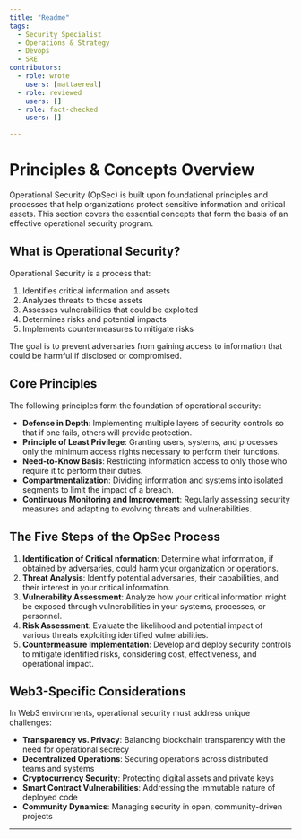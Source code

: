 ```yaml
---
title: "Readme"
tags:
  - Security Specialist
  - Operations & Strategy
  - Devops
  - SRE
contributors:
  - role: wrote
    users: [mattaereal]
  - role: reviewed
    users: []
  - role: fact-checked
    users: []

---
```




<TagProvider>
<TagFilter />

# Principles & Concepts Overview

<TagList tags={frontmatter.tags} />
<AttributionList contributors={frontmatter.contributors} />

Operational Security (OpSec) is built upon foundational principles and processes that help organizations protect sensitive information and critical assets. This section covers the essential concepts that form the basis of an effective operational security program.

## What is Operational Security?

Operational Security is a process that:

1. Identifies critical information and assets
2. Analyzes threats to those assets
3. Assesses vulnerabilities that could be exploited
4. Determines risks and potential impacts
5. Implements countermeasures to mitigate risks

The goal is to prevent adversaries from gaining access to information that could be harmful if disclosed or compromised.

## Core Principles

The following principles form the foundation of operational security:

- **Defense in Depth**: Implementing multiple layers of security controls so that if one fails, others will provide protection.
- **Principle of Least Privilege**: Granting users, systems, and processes only the minimum access rights necessary to perform their functions.
- **Need-to-Know Basis**: Restricting information access to only those who require it to perform their duties.
- **Compartmentalization**: Dividing information and systems into isolated segments to limit the impact of a breach.
- **Continuous Monitoring and Improvement**: Regularly assessing security measures and adapting to evolving threats and vulnerabilities.

## The Five Steps of the OpSec Process

1. **Identification of Critical nformation**: Determine what information, if obtained by adversaries, could harm your organization or operations.
2. **Threat Analysis**: Identify potential adversaries, their capabilities, and their interest in your critical information.
3. **Vulnerability Assessment**: Analyze how your critical information might be exposed through vulnerabilities in your systems, processes, or personnel.
4. **Risk Assessment**: Evaluate the likelihood and potential impact of various threats exploiting identified vulnerabilities.
5. **Countermeasure Implementation**: Develop and deploy security controls to mitigate identified risks, considering cost, effectiveness, and operational impact.

## Web3-Specific Considerations

In Web3 environments, operational security must address unique challenges:

- **Transparency vs. Privacy**: Balancing blockchain transparency with the need for operational secrecy
- **Decentralized Operations**: Securing operations across distributed teams and systems
- **Cryptocurrency Security**: Protecting digital assets and private keys
- **Smart Contract Vulnerabilities**: Addressing the immutable nature of deployed code
- **Community Dynamics**: Managing security in open, community-driven projects

---

</TagProvider>
<ContributeFooter />